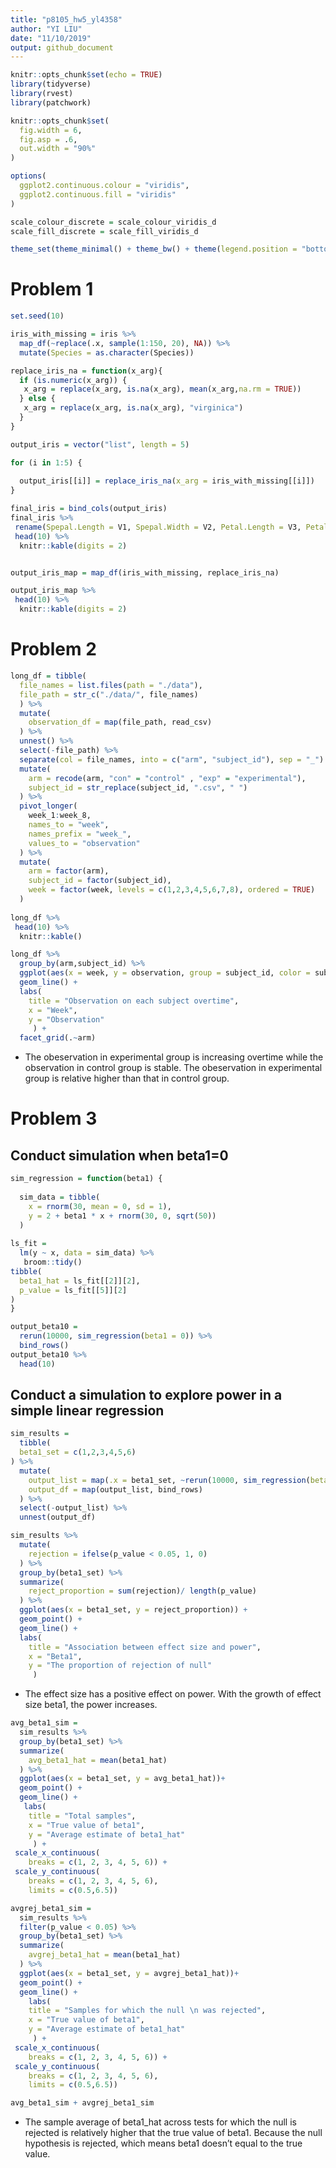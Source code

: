 ```yaml
---
title: "p8105_hw5_yl4358"
author: "YI LIU"
date: "11/10/2019"
output: github_document
---
```


```r
knitr::opts_chunk$set(echo = TRUE)
library(tidyverse)
library(rvest)
library(patchwork)

knitr::opts_chunk$set(
  fig.width = 6,
  fig.asp = .6,
  out.width = "90%"
)

options(
  ggplot2.continuous.colour = "viridis",
  ggplot2.continuous.fill = "viridis"
)

scale_colour_discrete = scale_colour_viridis_d
scale_fill_discrete = scale_fill_viridis_d

theme_set(theme_minimal() + theme_bw() + theme(legend.position = "bottom"))
```

# Problem 1

```r
set.seed(10)

iris_with_missing = iris %>% 
  map_df(~replace(.x, sample(1:150, 20), NA)) %>%
  mutate(Species = as.character(Species))

replace_iris_na = function(x_arg){
  if (is.numeric(x_arg)) {
   x_arg = replace(x_arg, is.na(x_arg), mean(x_arg,na.rm = TRUE))
  } else {
   x_arg = replace(x_arg, is.na(x_arg), "virginica") 
  }
}

output_iris = vector("list", length = 5)

for (i in 1:5) {
  
  output_iris[[i]] = replace_iris_na(x_arg = iris_with_missing[[i]])
}

final_iris = bind_cols(output_iris)
final_iris %>% 
 rename(Spepal.Length = V1, Spepal.Width = V2, Petal.Length = V3, Petal.Width = V4, Species = V5) %>% 
 head(10) %>% 
  knitr::kable(digits = 2) 


output_iris_map = map_df(iris_with_missing, replace_iris_na)

output_iris_map %>% 
 head(10) %>% 
  knitr::kable(digits = 2) 

```


# Problem 2

```r
long_df = tibble(
  file_names = list.files(path = "./data"),
  file_path = str_c("./data/", file_names)
  ) %>% 
  mutate(
    observation_df = map(file_path, read_csv)
  ) %>% 
  unnest() %>% 
  select(-file_path) %>% 
  separate(col = file_names, into = c("arm", "subject_id"), sep = "_") %>%
  mutate(
    arm = recode(arm, "con" = "control" , "exp" = "experimental"),
    subject_id = str_replace(subject_id, ".csv", " ")
  ) %>% 
  pivot_longer(
    week_1:week_8,
    names_to = "week",
    names_prefix = "week_",
    values_to = "observation"
  ) %>% 
  mutate(
    arm = factor(arm),
    subject_id = factor(subject_id),
    week = factor(week, levels = c(1,2,3,4,5,6,7,8), ordered = TRUE)
  )
  
long_df %>% 
 head(10) %>% 
  knitr::kable() 

long_df %>% 
  group_by(arm,subject_id) %>% 
  ggplot(aes(x = week, y = observation, group = subject_id, color = subject_id)) +
  geom_line() +
  labs(
    title = "Observation on each subject overtime",
    x = "Week",
    y = "Observation"
     ) +
  facet_grid(.~arm)
```

* The obeservation in experimental group is increasing overtime while the observation in control group is stable. The obeservation in experimental group is relative higher than that in control group.

# Problem 3

## Conduct simulation when beta1=0

```r
sim_regression = function(beta1) {
  
  sim_data = tibble(
    x = rnorm(30, mean = 0, sd = 1),
    y = 2 + beta1 * x + rnorm(30, 0, sqrt(50))
  )
  
ls_fit = 
  lm(y ~ x, data = sim_data) %>% 
   broom::tidy() 
tibble(
  beta1_hat = ls_fit[[2]][2],
  p_value = ls_fit[[5]][2]
)
}

output_beta10 = 
  rerun(10000, sim_regression(beta1 = 0)) %>% 
  bind_rows()
output_beta10 %>%
  head(10)
```

## Conduct a simulation to explore power in a simple linear regression

```r
sim_results =
  tibble(
  beta1_set = c(1,2,3,4,5,6)
) %>% 
  mutate(
    output_list = map(.x = beta1_set, ~rerun(10000, sim_regression(beta1 = .x))),
    output_df = map(output_list, bind_rows)
  ) %>% 
  select(-output_list) %>% 
  unnest(output_df)

sim_results %>% 
  mutate(
    rejection = ifelse(p_value < 0.05, 1, 0)
  ) %>% 
  group_by(beta1_set) %>% 
  summarize(
    reject_proportion = sum(rejection)/ length(p_value)
  ) %>% 
  ggplot(aes(x = beta1_set, y = reject_proportion)) +
  geom_point() +
  geom_line() +
  labs(
    title = "Association between effect size and power",
    x = "Beta1",
    y = "The proportion of rejection of null"
     )

```

* The effect size has a positive effect on power. With the growth of effect size beta1, the power increases.

```r
avg_beta1_sim =
  sim_results %>% 
  group_by(beta1_set) %>% 
  summarize(
    avg_beta1_hat = mean(beta1_hat)
  ) %>% 
  ggplot(aes(x = beta1_set, y = avg_beta1_hat))+
  geom_point() +
  geom_line() +
   labs(
    title = "Total samples",
    x = "True value of beta1",
    y = "Average estimate of beta1_hat"
     ) +
 scale_x_continuous(
    breaks = c(1, 2, 3, 4, 5, 6)) +
 scale_y_continuous(
    breaks = c(1, 2, 3, 4, 5, 6),
    limits = c(0.5,6.5))

avgrej_beta1_sim =
  sim_results %>% 
  filter(p_value < 0.05) %>% 
  group_by(beta1_set) %>% 
  summarize(
    avgrej_beta1_hat = mean(beta1_hat)
  ) %>% 
  ggplot(aes(x = beta1_set, y = avgrej_beta1_hat))+
  geom_point() +
  geom_line() +
    labs(
    title = "Samples for which the null \n was rejected",
    x = "True value of beta1",
    y = "Average estimate of beta1_hat"
     ) +
 scale_x_continuous(
    breaks = c(1, 2, 3, 4, 5, 6)) +
 scale_y_continuous(
    breaks = c(1, 2, 3, 4, 5, 6),
    limits = c(0.5,6.5))

avg_beta1_sim + avgrej_beta1_sim
```

* The sample average of beta1_hat across tests for which the null is rejected is relatively higher that the true value of beta1. Because the null hypothesis is rejected, which means beta1 doesn't equal to the true value.
